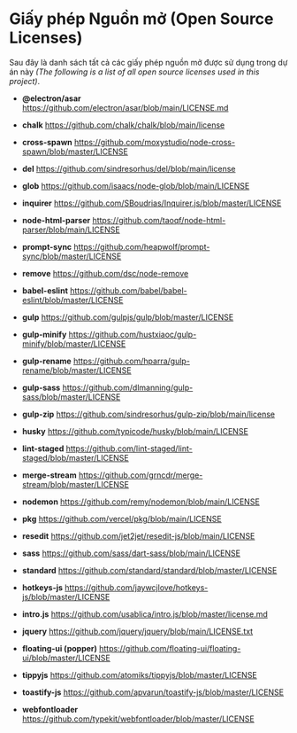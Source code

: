 
# Giấy phép Nguồn mở (Open Source Licenses)

<AdsByGoogle>
  <ins
    className="adsbygoogle"
    style={{ display: 'block' }}
    data-ad-client="ca-pub-5192881442581767"
    data-ad-slot="8722903447"
    data-ad-format="auto"
    data-full-width-responsive="true"
  ></ins>
</AdsByGoogle>

Sau đây là danh sách tất cả các giấy phép nguồn mở được sử dụng trong dự án này _(The following is a list of all open source licenses used in this project)_.

- **@electron/asar** https://github.com/electron/asar/blob/main/LICENSE.md
- **chalk** https://github.com/chalk/chalk/blob/main/license
- **cross-spawn** https://github.com/moxystudio/node-cross-spawn/blob/master/LICENSE
- **del** https://github.com/sindresorhus/del/blob/main/license
- **glob** https://github.com/isaacs/node-glob/blob/main/LICENSE
- **inquirer** https://github.com/SBoudrias/Inquirer.js/blob/master/LICENSE
- **node-html-parser** https://github.com/taoqf/node-html-parser/blob/main/LICENSE
- **prompt-sync** https://github.com/heapwolf/prompt-sync/blob/master/LICENSE
- **remove** https://github.com/dsc/node-remove

- **babel-eslint** https://github.com/babel/babel-eslint/blob/master/LICENSE
- **gulp** https://github.com/gulpjs/gulp/blob/master/LICENSE
- **gulp-minify** https://github.com/hustxiaoc/gulp-minify/blob/master/LICENSE
- **gulp-rename** https://github.com/hparra/gulp-rename/blob/master/LICENSE
- **gulp-sass** https://github.com/dlmanning/gulp-sass/blob/master/LICENSE
- **gulp-zip** https://github.com/sindresorhus/gulp-zip/blob/main/license
- **husky** https://github.com/typicode/husky/blob/main/LICENSE
- **lint-staged** https://github.com/lint-staged/lint-staged/blob/master/LICENSE
- **merge-stream** https://github.com/grncdr/merge-stream/blob/master/LICENSE
- **nodemon** https://github.com/remy/nodemon/blob/main/LICENSE
- **pkg** https://github.com/vercel/pkg/blob/main/LICENSE
- **resedit** https://github.com/jet2jet/resedit-js/blob/main/LICENSE
- **sass** https://github.com/sass/dart-sass/blob/main/LICENSE
- **standard** https://github.com/standard/standard/blob/master/LICENSE

- **hotkeys-js** https://github.com/jaywcjlove/hotkeys-js/blob/master/LICENSE
- **intro.js** https://github.com/usablica/intro.js/blob/master/license.md
- **jquery** https://github.com/jquery/jquery/blob/main/LICENSE.txt
- **floating-ui (popper)** https://github.com/floating-ui/floating-ui/blob/master/LICENSE
- **tippyjs** https://github.com/atomiks/tippyjs/blob/master/LICENSE
- **toastify-js** https://github.com/apvarun/toastify-js/blob/master/LICENSE
- **webfontloader** https://github.com/typekit/webfontloader/blob/master/LICENSE